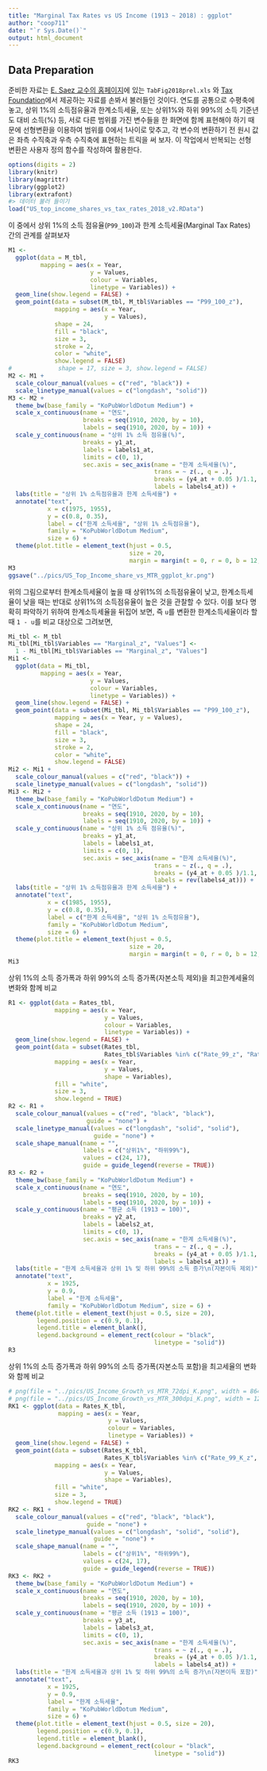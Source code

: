 ```yaml
---
title: "Marginal Tax Rates vs US Income (1913 ~ 2018) : ggplot"
author: "coop711"
date: "`r Sys.Date()`"
output: html_document
---
```


## Data Preparation

준비한 자료는  [E. Saez 교수의 홈페이지](http://elsa.berkeley.edu/~saez/)에 있는 `TabFig2018prel.xls` 와 [Tax Foundation](http://taxfoundation.org/)에서 제공하는 자료를 손봐서 불러들인 것이다. 
연도를 공통으로 수평축에 놓고, 상위 1%의 소득점유율과 한계소득세율, 또는 상위1%와 하위 99%의 소득 기준년도 대비 소득(%) 등, 서로 다른 범위를 가진 변수들을 한 화면에 함께 표현해야 하기 때문에 선형변환을 이용하여 범위를 0에서 1사이로 맞추고, 각 변수의 변환하기 전 원시 값은 좌측 수직축과 우측 수직축에 표현하는 트릭을 써 보자. 이 작업에서 반복되는 선형 변환은 사용자 정의 함수를 작성하여 활용한다.

```r
options(digits = 2)
library(knitr)
library(magrittr)
library(ggplot2)
library(extrafont)
#> 데이터 불러 들이기
load("US_top_income_shares_vs_tax_rates_2018_v2.RData")
```

이 중에서 상위 1%의 소득 점유율(`P99_100`)과 한계 소득세율(Marginal Tax Rates) 간의 관계를 살펴보자

```r
M1 <- 
  ggplot(data = M_tbl, 
         mapping = aes(x = Year, 
                       y = Values, 
                       colour = Variables, 
                       linetype = Variables)) +
  geom_line(show.legend = FALSE) +
  geom_point(data = subset(M_tbl, M_tbl$Variables == "P99_100_z"),
             mapping = aes(x = Year, 
                           y = Values), 
             shape = 24, 
             fill = "black",
             size = 3, 
             stroke = 2,
             color = "white",
             show.legend = FALSE)
#             shape = 17, size = 3, show.legend = FALSE)
M2 <- M1 +
  scale_colour_manual(values = c("red", "black")) +
  scale_linetype_manual(values = c("longdash", "solid")) 
M3 <- M2 + 
  theme_bw(base_family = "KoPubWorldDotum Medium") + 
  scale_x_continuous(name = "연도", 
                     breaks = seq(1910, 2020, by = 10), 
                     labels = seq(1910, 2020, by = 10)) +
  scale_y_continuous(name = "상위 1% 소득 점유율(%)", 
                     breaks = y1_at, 
                     labels = labels1_at, 
                     limits = c(0, 1),
                     sec.axis = sec_axis(name = "한계 소득세율(%)", 
                                         trans = ~ z(., q = .), 
                                         breaks = (y4_at + 0.05 )/1.1, 
                                         labels = labels4_at)) +
  labs(title = "상위 1% 소득점유율과 한계 소득세율") +
  annotate("text", 
           x = c(1975, 1955), 
           y = c(0.8, 0.35), 
           label = c("한계 소득세율", "상위 1% 소득점유율"), 
           family = "KoPubWorldDotum Medium", 
           size = 6) +
  theme(plot.title = element_text(hjust = 0.5, 
                                  size = 20, 
                                  margin = margin(t = 0, r = 0, b = 12, l = 0)))
M3
ggsave("../pics/US_Top_Income_share_vs_MTR_ggplot_kr.png")
``` 

위의 그림으로부터 한계소득세율이 높을 때 상위1%의 소득점유율이 낮고, 한계소득세율이 낮을 때는 반대로 상위1%의 소득점유율이 높은 것을 관찰할 수 있다. 이를 보다 명확히 파악하기 위하여 한계소득세율을 뒤집어 보면, 즉 `u`를 변환한 한계소득세율이라 할 때  `1 - u`를 비교 대상으로 그려보면, 

```r
Mi_tbl <- M_tbl
Mi_tbl[Mi_tbl$Variables == "Marginal_z", "Values"] <- 
  1 - Mi_tbl[Mi_tbl$Variables == "Marginal_z", "Values"]
Mi1 <- 
  ggplot(data = Mi_tbl, 
         mapping = aes(x = Year, 
                       y = Values, 
                       colour = Variables, 
                       linetype = Variables)) +
  geom_line(show.legend = FALSE) +
  geom_point(data = subset(Mi_tbl, Mi_tbl$Variables == "P99_100_z"),
             mapping = aes(x = Year, y = Values), 
             shape = 24, 
             fill = "black",
             size = 3, 
             stroke = 2,
             color = "white",
             show.legend = FALSE)
Mi2 <- Mi1 +
  scale_colour_manual(values = c("red", "black")) +
  scale_linetype_manual(values = c("longdash", "solid")) 
Mi3 <- Mi2 + 
  theme_bw(base_family = "KoPubWorldDotum Medium") + 
  scale_x_continuous(name = "연도", 
                     breaks = seq(1910, 2020, by = 10), 
                     labels = seq(1910, 2020, by = 10)) +
  scale_y_continuous(name = "상위 1% 소득 점유율(%)", 
                     breaks = y1_at, 
                     labels = labels1_at, 
                     limits = c(0, 1),
                     sec.axis = sec_axis(name = "한계 소득세율(%)",
                                         trans = ~ z(., q = .), 
                                         breaks = (y4_at + 0.05 )/1.1, 
                                         labels = rev(labels4_at))) +
  labs(title = "상위 1% 소득점유율과 한계 소득세율") +
  annotate("text", 
           x = c(1985, 1955), 
           y = c(0.8, 0.35), 
           label = c("한계 소득세율", "상위 1% 소득점유율"), 
           family = "KoPubWorldDotum Medium", 
           size = 6) +
  theme(plot.title = element_text(hjust = 0.5, 
                                  size = 20, 
                                  margin = margin(t = 0, r = 0, b = 12, l = 0)))
Mi3
``` 

상위 1%의 소득 증가폭과 하위 99%의 소득 증가폭(자본소득 제외)을 최고한계세율의 변화와 함께 비교

```r
R1 <- ggplot(data = Rates_tbl, 
             mapping = aes(x = Year, 
                           y = Values, 
                           colour = Variables, 
                           linetype = Variables)) +
  geom_line(show.legend = FALSE) +
  geom_point(data = subset(Rates_tbl, 
                           Rates_tbl$Variables %in% c("Rate_99_z", "Rate_1_z")), 
             mapping = aes(x = Year, 
                           y = Values, 
                           shape = Variables), 
             fill = "white", 
             size = 3, 
             show.legend = TRUE)
R2 <- R1 +
  scale_colour_manual(values = c("red", "black", "black"), 
                      guide = "none") +
  scale_linetype_manual(values = c("longdash", "solid", "solid"), 
                        guide = "none") +
  scale_shape_manual(name = "", 
                     labels = c("상위1%", "하위99%"), 
                     values = c(24, 17),
                     guide = guide_legend(reverse = TRUE))
R3 <- R2 + 
  theme_bw(base_family = "KoPubWorldDotum Medium") + 
  scale_x_continuous(name = "연도", 
                     breaks = seq(1910, 2020, by = 10), 
                     labels = seq(1910, 2020, by = 10)) +
  scale_y_continuous(name = "평균 소득 (1913 = 100)", 
                     breaks = y2_at, 
                     labels = labels2_at, 
                     limits = c(0, 1),
                     sec.axis = sec_axis(name = "한계 소득세율(%)", 
                                         trans = ~ z(., q = .), 
                                         breaks = (y4_at + 0.05 )/1.1, 
                                         labels = labels4_at)) +
  labs(title = "한계 소득세율과 상위 1% 및 하위 99%의 소득 증가\n(자본이득 제외)") +
  annotate("text", 
           x = 1925, 
           y = 0.9, 
           label = "한계 소득세율", 
           family = "KoPubWorldDotum Medium", size = 6) +
  theme(plot.title = element_text(hjust = 0.5, size = 20),
        legend.position = c(0.9, 0.1),
        legend.title = element_blank(),
        legend.background = element_rect(colour = "black",
                                         linetype = "solid"))
R3
```

상위 1%의 소득 증가폭과 하위 99%의 소득 증가폭(자본소득 포함)을 최고세율의 변화와 함께 비교

```r
# png(file = "../pics/US_Income_Growth_vs_MTR_72dpi_K.png", width = 864, height = 486)
# png(file = "../pics/US_Income_Growth_vs_MTR_300dpi_K.png", width = 1280, height = 720)
RK1 <- ggplot(data = Rates_K_tbl, 
              mapping = aes(x = Year, 
                            y = Values, 
                            colour = Variables, 
                            linetype = Variables)) +
  geom_line(show.legend = FALSE) +
  geom_point(data = subset(Rates_K_tbl, 
                           Rates_K_tbl$Variables %in% c("Rate_99_K_z", "Rate_1_K_z")), 
             mapping = aes(x = Year, 
                           y = Values, 
                           shape = Variables), 
             fill = "white", 
             size = 3, 
             show.legend = TRUE)
RK2 <- RK1 +
  scale_colour_manual(values = c("red", "black", "black"), 
                      guide = "none") +
  scale_linetype_manual(values = c("longdash", "solid", "solid"), 
                        guide = "none") +
  scale_shape_manual(name = "", 
                     labels = c("상위1%", "하위99%"), 
                     values = c(24, 17),
                     guide = guide_legend(reverse = TRUE))
RK3 <- RK2 + 
  theme_bw(base_family = "KoPubWorldDotum Medium") + 
  scale_x_continuous(name = "연도",
                     breaks = seq(1910, 2020, by = 10), 
                     labels = seq(1910, 2020, by = 10)) +
  scale_y_continuous(name = "평균 소득 (1913 = 100)", 
                     breaks = y3_at, 
                     labels = labels3_at, 
                     limits = c(0, 1),
                     sec.axis = sec_axis(name = "한계 소득세율(%)", 
                                         trans = ~ z(., q = .), 
                                         breaks = (y4_at + 0.05 )/1.1, 
                                         labels = labels4_at)) +
  labs(title = "한계 소득세율과 상위 1% 및 하위 99%의 소득 증가\n(자본이득 포함)") +
  annotate("text", 
           x = 1925, 
           y = 0.9, 
           label = "한계 소득세율", 
           family = "KoPubWorldDotum Medium", 
           size = 6) +
  theme(plot.title = element_text(hjust = 0.5, size = 20),
        legend.position = c(0.9, 0.1),
        legend.title = element_blank(),
        legend.background = element_rect(colour = "black", 
                                         linetype = "solid"))
RK3
```
